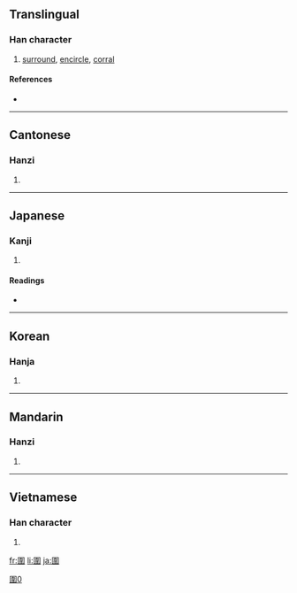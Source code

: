 {{also|囲|围}}
==Translingual==

===Han character===
{{Han char|rn=31|rad=囗|as=09|sn=12|four=6050<sub>6</sub>|canj=田木一手 (WDMQ)}}

# [[surround]], [[encircle]], [[corral]]

====References====
* {{Han ref|kx=0220.010|dkj=04806|dj=0451.040|hdz=10722.140|uh=570D|ud=22285|bh=B3F2|bd=46066}}

----

==Cantonese==

===Hanzi===
{{yue-hanzi|jyut=|y=wai4}}

# {{defn|Cantonese|sort=囗09}}

----

==Japanese==

===Kanji===
{{ja-kanji|grade=|rs=囗09}}

# {{defn|Japanese}}

====Readings====
* {{ja-readings|on=[[い]] (i)|kun=[[かこむ]] (kakomu)}}

----

==Korean==

===Hanja===
{{ko-hanja|hangeul=위|eumhun=둘레,에워쌀|rv=wi|mr=wi}}

# {{defn|Korean|sort=囗09}}

----

==Mandarin==

===Hanzi===
{{cmn-hanzi|sim=围|pin=[[huán]] ([[huan2]]), [[wéi]] ([[wei2]])|wg=huan<sup>2</sup>, wei<sup>2</sup>}}

# {{defn|Mandarin|sort=囗09}}

[[Category:CJKV characters simplified differently in Japan and China|圍0]]

----

==Vietnamese==

===Han character===
{{vi-hantu|[[vi]], [[vè]], [[vây]], [[vầy]], [[ví]]|rs=囗09}}

# {{defn|Vietnamese|sort=囗09}}

[[fr:圍]]
[[li:圍]]
[[ja:圍]]